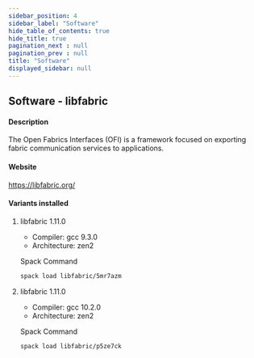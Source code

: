 ```yaml
---
sidebar_position: 4
sidebar_label: "Software"
hide_table_of_contents: true
hide_title: true
pagination_next : null
pagination_prev : null
title: "Software"
displayed_sidebar: null
---
```


## Software - libfabric


#### Description
The Open Fabrics Interfaces (OFI) is a framework focused on exporting fabric communication services to applications.

#### Website
https://libfabric.org/

#### Variants installed

1. libfabric 1.11.0

    - Compiler: gcc 9.3.0
    - Architecture: zen2

    Spack Command
    ```bash
    spack load libfabric/5mr7azm
    ```

2. libfabric 1.11.0

    - Compiler: gcc 10.2.0
    - Architecture: zen2

    Spack Command
    ```bash
    spack load libfabric/p5ze7ck
    ```
